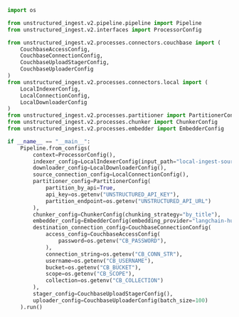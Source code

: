 ```python Python
import os

from unstructured_ingest.v2.pipeline.pipeline import Pipeline
from unstructured_ingest.v2.interfaces import ProcessorConfig

from unstructured_ingest.v2.processes.connectors.couchbase import (
    CouchbaseAccessConfig,
    CouchbaseConnectionConfig,
    CouchbaseUploadStagerConfig,
    CouchbaseUploaderConfig
)
from unstructured_ingest.v2.processes.connectors.local import (
    LocalIndexerConfig,
    LocalConnectionConfig,
    LocalDownloaderConfig
)
from unstructured_ingest.v2.processes.partitioner import PartitionerConfig
from unstructured_ingest.v2.processes.chunker import ChunkerConfig
from unstructured_ingest.v2.processes.embedder import EmbedderConfig

if __name__ == "__main__":
    Pipeline.from_configs(
        context=ProcessorConfig(),
        indexer_config=LocalIndexerConfig(input_path="local-ingest-source"),
        downloader_config=LocalDownloaderConfig(),
        source_connection_config=LocalConnectionConfig(),
        partitioner_config=PartitionerConfig(
            partition_by_api=True,
            api_key=os.getenv("UNSTRUCTURED_API_KEY"),
            partition_endpoint=os.getenv("UNSTRUCTURED_API_URL")
        ),
        chunker_config=ChunkerConfig(chunking_strategy="by_title"),
        embedder_config=EmbedderConfig(embedding_provider="langchain-huggingface"),
        destination_connection_config=CouchbaseConnectionConfig(
            access_config=CouchbaseAccessConfig(
                password=os.getenv("CB_PASSWORD"),
            ),
            connection_string=os.getenv("CB_CONN_STR"),
            username=os.getenv("CB_USERNAME"),
            bucket=os.getenv("CB_BUCKET"),
            scope=os.getenv("CB_SCOPE"),
            collection=os.getenv("CB_COLLECTION")
        ),
        stager_config=CouchbaseUploadStagerConfig(),
        uploader_config=CouchbaseUploaderConfig(batch_size=100)
    ).run()
```